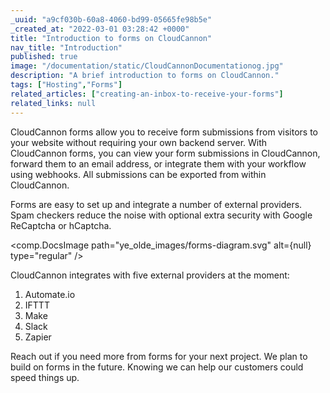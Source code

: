 ```yaml
---
_uuid: "a9cf030b-60a8-4060-bd99-05665fe98b5e"
_created_at: "2022-03-01 03:28:42 +0000"
title: "Introduction to forms on CloudCannon"
nav_title: "Introduction"
published: true
image: "/documentation/static/CloudCannonDocumentationog.jpg"
description: "A brief introduction to forms on CloudCannon."
tags: ["Hosting","Forms"]
related_articles: ["creating-an-inbox-to-receive-your-forms"]
related_links: null
---
```


CloudCannon forms allow you to receive form submissions from visitors to your website without requiring your own backend server. With CloudCannon forms, you can view your form submissions in CloudCannon, forward them to an email address, or integrate them with your workflow using webhooks. All submissions can be exported from within CloudCannon.

Forms are easy to set up and integrate a number of external providers. Spam checkers reduce the noise with optional extra security with Google ReCaptcha or hCaptcha.

<comp.DocsImage path="ye_olde_images/forms-diagram.svg" alt={null} type="regular" />

CloudCannon integrates with five external providers at the moment:

1. Automate.io
2. IFTTT
3. Make
4. Slack
5. Zapier

Reach out if you need more from forms for your next project. We plan to build on forms in the future. Knowing we can help our customers could speed things up.
